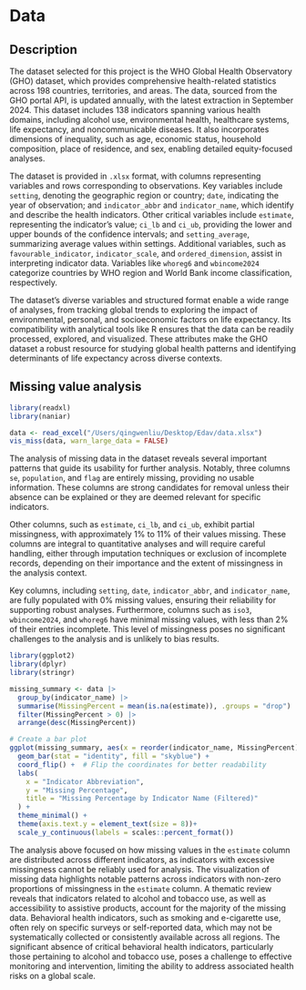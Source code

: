 # Data

## Description

The dataset selected for this project is the WHO Global Health Observatory (GHO) dataset, which provides comprehensive health-related statistics across 198 countries, territories, and areas. The data, sourced from the GHO portal API, is updated annually, with the latest extraction in September 2024. This dataset includes 138 indicators spanning various health domains, including alcohol use, environmental health, healthcare systems, life expectancy, and noncommunicable diseases. It also incorporates dimensions of inequality, such as age, economic status, household composition, place of residence, and sex, enabling detailed equity-focused analyses.

The dataset is provided in `.xlsx` format, with columns representing variables and rows corresponding to observations. Key variables include `setting`, denoting the geographic region or country; `date`, indicating the year of observation; and `indicator_abbr` and `indicator_name`, which identify and describe the health indicators. Other critical variables include `estimate`, representing the indicator's value; `ci_lb` and `ci_ub`, providing the lower and upper bounds of the confidence intervals; and `setting_average`, summarizing average values within settings. Additional variables, such as `favourable_indicator`, `indicator_scale`, and `ordered_dimension`, assist in interpreting indicator data. Variables like `whoreg6` and `wbincome2024` categorize countries by WHO region and World Bank income classification, respectively.

The dataset’s diverse variables and structured format enable a wide range of analyses, from tracking global trends to exploring the impact of environmental, personal, and socioeconomic factors on life expectancy. Its compatibility with analytical tools like R ensures that the data can be readily processed, explored, and visualized. These attributes make the GHO dataset a robust resource for studying global health patterns and identifying determinants of life expectancy across diverse contexts.

## Missing value analysis

```r
library(readxl)
library(naniar)

data <- read_excel("/Users/qingwenliu/Desktop/Edav/data.xlsx")
vis_miss(data, warn_large_data = FALSE)
```

The analysis of missing data in the dataset reveals several important patterns that guide its usability for further analysis. Notably, three columns `se`, `population`, and `flag` are entirely missing, providing no usable information. These columns are strong candidates for removal unless their absence can be explained or they are deemed relevant for specific indicators.

Other columns, such as `estimate`, `ci_lb`, and `ci_ub`, exhibit partial missingness, with approximately 1% to 11% of their values missing. These columns are integral to quantitative analyses and will require careful handling, either through imputation techniques or exclusion of incomplete records, depending on their importance and the extent of missingness in the analysis context.

Key columns, including `setting`, `date`, `indicator_abbr`, and `indicator_name`, are fully populated with 0% missing values, ensuring their reliability for supporting robust analyses. Furthermore, columns such as `iso3`, `wbincome2024`, and `whoreg6` have minimal missing values, with less than 2% of their entries incomplete. This level of missingness poses no significant challenges to the analysis and is unlikely to bias results.

```r
library(ggplot2)
library(dplyr)
library(stringr)

missing_summary <- data |>
  group_by(indicator_name) |>
  summarise(MissingPercent = mean(is.na(estimate)), .groups = "drop") |>
  filter(MissingPercent > 0) |>
  arrange(desc(MissingPercent)) 

# Create a bar plot
ggplot(missing_summary, aes(x = reorder(indicator_name, MissingPercent), y = MissingPercent)) +
  geom_bar(stat = "identity", fill = "skyblue") +
  coord_flip() +  # Flip the coordinates for better readability
  labs(
    x = "Indicator Abbreviation",
    y = "Missing Percentage",
    title = "Missing Percentage by Indicator Name (Filtered)"
  ) +
  theme_minimal() +
  theme(axis.text.y = element_text(size = 8))+
  scale_y_continuous(labels = scales::percent_format())

```

The analysis above focused on how missing values in the `estimate` column are distributed across different indicators, as indicators with excessive missingness cannot be reliably used for analysis. The visualization of missing data highlights notable patterns across indicators with non-zero proportions of missingness in the `estimate` column. A thematic review reveals that indicators related to alcohol and tobacco use, as well as accessibility to assistive products, account for the majority of the missing data. Behavioral health indicators, such as smoking and e-cigarette use, often rely on specific surveys or self-reported data, which may not be systematically collected or consistently available across all regions. The significant absence of critical behavioral health indicators, particularly those pertaining to alcohol and tobacco use, poses a challenge to effective monitoring and intervention, limiting the ability to address associated health risks on a global scale.
